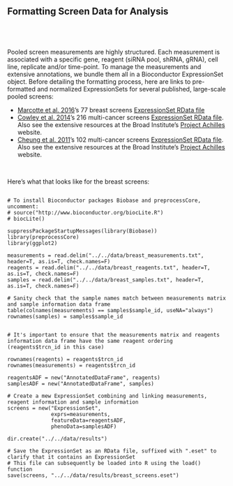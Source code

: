 Formatting Screen Data for Analysis
-------------------------------------------------------------

&nbsp;
-
Pooled screen measurements are highly structured. Each measurement is associated with a specific gene, reagent (siRNA pool, shRNA, gRNA), cell line, replicate and/or time-point. To manage the measurements and extensive annotations, we bundle them all in a Bioconductor ExpressionSet object. Before detailing the formatting process, here are links to pre-formatted and normalized ExpressionSets for several published, large-scale pooled screens:

* [Marcotte et al. 2016](http://www.cell.com/cell/current)'s 77 breast screens [ExpressionSet RData file](http://neellab.github.io/bfg/gh-pages/)
* [Cowley et al. 2014](http://www.pnas.org/content/108/30/12372.short)'s 216 multi-cancer screens [ExpressionSet RData file](http://www.google.com). Also see the extensive resources at the Broad Institute's [Project Achilles](https://www.broadinstitute.org/achilles) website.
* [Cheung et al. 2011](http://www.pnas.org/content/108/30/12372.short)'s 102 multi-cancer screens [ExpressionSet RData file](http://www.google.com). Also see the extensive resources at the Broad Institute's [Project Achilles](https://www.broadinstitute.org/achilles) website.

&nbsp;

Here's what that looks like for the breast screens:

```r
```

```
# To install Bioconductor packages Biobase and preprocessCore, uncomment:
# source("http://www.bioconductor.org/biocLite.R")
# biocLite()

suppressPackageStartupMessages(library(Biobase))
library(preprocessCore)
library(ggplot2)

measurements = read.delim("../../data/breast_measurements.txt", header=T, as.is=T, check.names=F)
reagents = read.delim("../../data/breast_reagents.txt", header=T, as.is=T, check.names=F)
samples = read.delim("../../data/breast_samples.txt", header=T, as.is=T, check.names=F)

# Sanity check that the sample names match between measurements matrix and sample information data frame
table(colnames(measurements) == samples$sample_id, useNA="always")
rownames(samples) = samples$sample_id


# It's important to ensure that the measurements matrix and reagents information data frame have the same reagent ordering (reagents$trcn_id in this case)

rownames(reagents) = reagents$trcn_id
rownames(measurements) = reagents$trcn_id

reagentsADF = new("AnnotatedDataFrame", reagents)
samplesADF = new("AnnotatedDataFrame", samples)

# Create a mew ExpressionSet combining and linking measurements, reagent information and sample information
screens = new("ExpressionSet",
              exprs=measurements,
              featureData=reagentsADF,
              phenoData=samplesADF)

dir.create("../../data/results")

# Save the ExpressionSet as an RData file, suffixed with ".eset" to clarify that it contains an ExpressionSet
# This file can subsequently be loaded into R using the load() function
save(screens, "../../data/results/breast_screens.eset")
```

